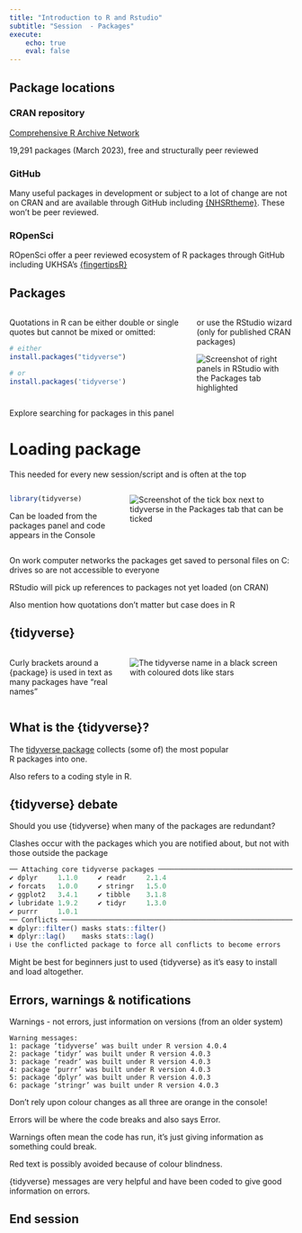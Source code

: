 ```yaml
---
title: "Introduction to R and Rstudio"
subtitle: "Session  - Packages"
execute:
    echo: true
    eval: false
---
```


## Package locations

### CRAN repository

[Comprehensive R Archive Network](https://cran.r-project.org/web/packages/)

19,291 packages (March 2023), free and structurally peer reviewed

### GitHub

Many useful packages in development or subject to a lot of change are not on CRAN and are available through GitHub including [{NHSRtheme}](https://github.com/nhs-r-community/NHSRtheme). These won't be peer reviewed.

### ROpenSci

ROpenSci offer a peer reviewed ecosystem of R packages through GitHub including UKHSA's [{fingertipsR}](https://github.com/ropensci/fingertipsR)


## Packages

::: columns
::: {.column width="40%"}
Quotations in R can be either double or single quotes but cannot be mixed or omitted:

```r
# either
install.packages("tidyverse")

# or
install.packages('tidyverse')
```

:::

::: {.column width="60"}
or use the RStudio wizard (only for published CRAN packages)

<img src="img/session-packages/package-wizard.PNG" alt="Screenshot of right panels in RStudio with the Packages tab highlighted" class="center"/>
:::
:::

::: notes
Explore searching for packages in this panel
:::

# Loading package

This needed for every new session/script and is often at the top

::: columns
::: {.column width="40%"}
```r
library(tidyverse) 
```

Can be loaded from the packages panel and code appears in the Console
:::

::: {.column width="60%"}
<img src="img/session-packages/package-load.PNG" alt="Screenshot of the tick box next to tidyverse in the Packages tab that can be ticked" class="center"/>
:::
:::


::: notes
On work computer networks the packages get saved to personal files on C: drives so are not accessible to everyone

RStudio will pick up references to packages not yet loaded (on CRAN)

Also mention how quotations don't matter but case does in R
:::


## {tidyverse}

::: columns
::: {.column width="40%"}
Curly brackets around a {package} is used in text as many packages have "real names"
:::

::: {.column width="60%"}
<img src="img/session-packages/tidyverse.PNG" alt="The tidyverse name in a black screen with coloured dots like stars" class="center"/>
:::
:::

## What is the {tidyverse}?

The [tidyverse package](https://www.tidyverse.org/) collects (some of) the most popular\
R packages into one.

Also refers to a coding style in R.

## {tidyverse} debate

Should you use {tidyverse} when many of the packages are redundant?

Clashes occur with the packages which you are notified about, but not with those outside the package

```r
── Attaching core tidyverse packages ────────────────────────────────────────────────────────────── tidyverse 2.0.0 ──
✔ dplyr     1.1.0     ✔ readr     2.1.4
✔ forcats   1.0.0     ✔ stringr   1.5.0
✔ ggplot2   3.4.1     ✔ tibble    3.1.8
✔ lubridate 1.9.2     ✔ tidyr     1.3.0
✔ purrr     1.0.1     
── Conflicts ──────────────────────────────────────────────────────────────────────────────── tidyverse_conflicts() ──
✖ dplyr::filter() masks stats::filter()
✖ dplyr::lag()    masks stats::lag()
ℹ Use the conflicted package to force all conflicts to become errors
```
::: notes
Might be best for beginners just to used {tidyverse} as it's easy to install and load altogether.
:::

## Errors, warnings & notifications

Warnings - not errors, just information on versions (from an older system)

    Warning messages:
    1: package ‘tidyverse’ was built under R version 4.0.4 
    2: package ‘tidyr’ was built under R version 4.0.3 
    3: package ‘readr’ was built under R version 4.0.3 
    4: package ‘purrr’ was built under R version 4.0.3 
    5: package ‘dplyr’ was built under R version 4.0.3 
    6: package ‘stringr’ was built under R version 4.0.3 

Don't rely upon colour changes as all three are orange in the console!

::: notes
Errors will be where the code breaks and also says Error. 

Warnings often mean the code has run, it's just giving information as something could break.

Red text is possibly avoided because of colour blindness.

{tidyverse} messages are very helpful and have been coded to give good information on errors.
:::


## End session